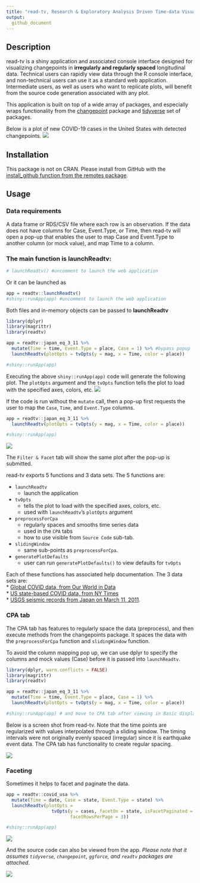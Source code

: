 ```yaml
---
title: "read-tv, Research & Exploratory Analysis Driven Time-data Visualization. Version 0.1"
output: 
  github_document
---
```


## Description

read-tv is a shiny application and associated console interface designed for visualizing changepoints in __irregularly and regularly spaced__ longitudinal data. Technical users can rapidly view data through the R console interface, and non-technical users can use it as a standard web application. Intermediate users, as well as users who want to replicate plots, will benefit from the source code generation associated with any plot.

This application is built on top of a wide array of packages, and especially wraps functionality from the [changepoint](https://cran.r-project.org/web/packages/changepoint/index.html) package and [tidyverse](https://github.com/tidyverse) set of packages.

Below is a plot of new COVID-19 cases in the United States with detected changepoints.
<img src="tools/readme/covid_global_us.png">


## Installation
This package is not on CRAN. Please install from GitHub with the [install_github function from the remotes package](https://www.rdocumentation.org/packages/remotes/versions/2.2.0/topics/install_github).


## Usage

### Data requirements

A data frame or RDS/CSV file where each row is an observation. If the data does not have columns for Case, Event.Type, or Time, then read-tv will open a pop-up that enables the user to map Case and Event.Type to another column (or mock value), and map Time to a column.

### The main function is **launchReadtv**:

```r
# launchReadtv() #uncomment to launch the web application
```

Or it can be launched as 
```r
app = readtv::launchReadtv()
#shiny::runApp(app) #uncomment to launch the web application
```

Both files and in-memory objects can be passed to **launchReadtv**
```r
library(dplyr)
library(magrittr)
library(readtv)

app = readtv::japan_eq_3_11 %>% 
  mutate(Time = time, Event.Type = place, Case = 1) %>% #bypass popup
  launchReadtv(plotOpts = tvOpts(y = mag, x = Time, color = place))

#shiny::runApp(app)
```

Executing the above ```shiny::runApp(app)``` code will generate the following plot. The ```plotOpts``` argument and the ```tvOpts``` function tells the plot to load with the specified axes, colors, etc. 
<img src="tools/readme/japan_eq_3_11.png">


If the code is run without the ```mutate``` call, then a pop-up first requests the user to map the ```Case```, ```Time```, and ```Event.Type``` columns.

```r
app = readtv::japan_eq_3_11 %>% 
  launchReadtv(plotOpts = tvOpts(y = mag, x = Time, color = place))

#shiny::runApp(app)
```

<img src="tools/readme/japan_eq_popup.png">

The ```Filter & Facet``` tab will show the same plot after the pop-up is submitted.

read-tv exports 5 functions and 3 data sets. The 5 functions are:   

* ```launchReadtv``` 
    + launch the application  
* ```tvOpts``` 
    + tells the plot to load with the specified axes, colors, etc.  
    + used with ```launchReadtv```'s ```plotOpts``` argument
* ```preprocessForCpa```  
    + regularly spaces and smooths time series data
    + used in the ```CPA``` tabs
    + how to use visible from ```Source Code``` sub-tab.
* ```slidingWindow```  
    + same sub-points as ```preprocessForCpa```.  
* ```generatePlotDefaults``` 
    + user can run ```generatePlotDefaults()``` to view defaults for ```tvOpts```

Each of these functions has associated help documentation. The 3 data sets are:  
* [Global COVID data, from Our World in  Data](https://ourworldindata.org/coronavirus-source-data)  
* [US state-based COVID data, from NY Times](https://raw.githubusercontent.com/nytimes/covid-19-data/master/us-states.csv)  
* [USGS seismic records from Japan on March 11, 2011](https://earthquake.usgs.gov/earthquakes/map).


### CPA tab

The CPA tab has features to regularly space the data (preprocess), and then execute methods from the changepoints package. It spaces the data with the ```preprocessForCpa``` function and ```slidingWindow``` function.

To avoid the column mapping pop up, we can use dplyr to specify the columns and mock values (Case) before it is passed into ```launchReadtv```.

```r
library(dplyr, warn.conflicts = FALSE)
library(magrittr)
library(readtv)

app = readtv::japan_eq_3_11 %>% 
  mutate(Time = time, Event.Type = place, Case = 1) %>% 
  launchReadtv(plotOpts = tvOpts(y = mag, x = Time, color = place))

#shiny::runApp(app) # and move to CPA tab after viewing in Basic display tab
```

Below is a screen shot from read-tv. Note that the time points are regularized with values interpolated through a sliding window. The timing intervals were not originally evenly spaced (irregular) since it is earthquake event data. The CPA tab has functionality to create regular spacing.

<img src="tools/readme/japan_eq_3_11_cpa.png">



### Faceting

Sometimes it helps to facet and paginate the data.
```r
app = readtv::covid_usa %>% 
  mutate(Time = date, Case = state, Event.Type = state) %>% 
  launchReadtv(plotOpts = 
                 tvOpts(y = cases, facetOn = state, isFacetPaginated = TRUE,
                        facetRowsPerPage = 3))

#shiny::runApp(app)
```

<img src="tools/readme/covid_states_facet.png">

And the source code can also be viewed from the app. _Please note that it assumes ```tidyverse```, ```changepoint```, ```ggforce```, and ```readtv``` packages are attached_.

<img src="tools/readme/covid_states_facet_src.png">
